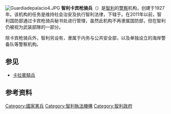 {{Infobox law enforcement agency
|agencyname      = 智利卡宾枪骑兵
|nativename      = Carabineros de Chile
|nativenamea     = 
|nativenamer     = 
|commonname      = 
|abbreviation    = 
|fictional       = 
|patch           = 
|patchcaption    = 
|logo            = Roundel of Carabineros de Chile.svg
|logocaption     = 
|badge           = 
|badgecaption    = 
|flag            = 
|flagcaption     = 
|imagesize       = 180
|motto           = Orden y Patria
|mottotranslated = 秩序与祖国
|formedyear      = 1927年<ref>{{cite web|title=Día del Carabinero|url=http://www.icarito.cl/efemerides/articulo/abril/2009/12/351-6176-9-27-de-abril.shtml|publisher=Icarito|accessdate=30 January 2013|archive-date=2012-09-22|archive-url=https://web.archive.org/web/20120922095338/http://www.icarito.cl/efemerides/articulo/abril/2009/12/351-6176-9-27-de-abril.shtml|dead-url=no}}</ref> 
|formedmonthday  = 4月27日
|preceding1      = Cuerpo de Carabineros<br>Policia Fiscal
|dissolved       = 
|superseding     = 
|employees       = 
|volunteers      = 
|budget          = 
|legalpersonality = 
|country         = 智利
|countryabbr     = 
|national        = Yes
|federal         = 
|international   = 
|divtype         = 
|divname         = 
|divdab          = 
|subdivtype      = 
|subdivname      = 
|subdivdab       = 
|map             = 
|mapcaption      = 
|sizearea        = 
|sizepopulation  = 
|legaljuris      = opsjuris
|governingbody   = 
|governingbodyscnd = 
|constitution1   = 
|police          = Yes
|local           = 
|military        = 
|provost         = 
|gendarmerie     = Yes
|religious       = 
|speciality1     = 
|speciality2     = 
|secret          = 
|overviewtype    = 
|overviewbody    = Dirección General
|headquarters    = 智利圣地亚哥
|hqlocmap        = 
|hqlocmapwidth   = 
|hqlocmapheight  = 
|hqlocmapborder  = 
|hqlocleft       = 
|hqloctop        = 
|hqlocmappoptitle= 
|sworntype       = 
|sworn           = 
|unsworntype     = 
|unsworn         = 
|multinational   = 
|electeetype     = 
|minister1name   = 
|minister1pfo    = 智利内务与公共安全部
|chief1name      = Gustavo González Jure
|chief1position  = 总部长
|parentagency    = 
|child1agency    = 
|unittype        = 
|unitname        = 
|officetype      = 
|officename      = 
|provideragency  = 
|uniformedas     = 
|stationtype     = 
|stations        =
|airbases        = 
|lockuptype      = 
|lockups         = 
|boat1type       = 
|boats1          = 
|aircraft1type   = 
|aircraft1       = 
|animal1type     = 
|animals1        = 
|person1name     = 
|person1reason   = 
|person1type     = 
|programme1      = 
|activity1name   = 
|activitytype    = 
|anniversary1    = 
|award1          = 
|patronsaint     =
|website         = [http://www.carabineros.cl/ www.Carabineros.cl]
|footnotes       = 
|reference       = 
}}
[[File:Guardiadepalacio4.JPG|thumb]]
'''智利卡宾枪骑兵'''（{{lang-es|Carabineros de Chile}}）是[[智利|智利]]的[[警察|警察]]机构，创建于1927年。该机构的任务是维持社会治安及执行智利法律，下辖于{{link-en|智利内务与公共安全部|Ministry of the Interior and Public Security (Chile)}}。在2011年以前，智利国防部通过卡宾枪骑兵秘书处进行管理，虽然此机构不再隶属国防部，但在智利仍被视为武装部隊的一部分。

除卡宾枪骑兵外，智利另设有{{link-en|智利调查警察|Investigations Police of Chile}}，隶属于内务与公共安全部，以及单独设立的海岸警备队等警察机构。

==参见==
* [[卡拉賓騎兵|卡拉賓騎兵]]

==参考资料==
{{reflist}}

[[Category:國家憲兵|Category:國家憲兵]]
[[Category:智利執法機構|Category:智利執法機構]]
[[Category:智利政府|Category:智利政府]]